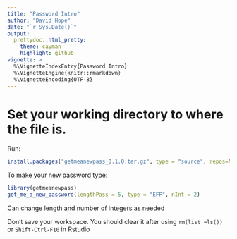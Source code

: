 ```yaml
---
title: "Password Intro"
author: "David Hope"
date: "`r Sys.Date()`"
output:
  prettydoc::html_pretty:
    theme: cayman
    highlight: github
vignette: >
  %\VignetteIndexEntry{Password Intro}
  %\VignetteEngine{knitr::rmarkdown}
  %\VignetteEncoding{UTF-8}
---
```


# Set your working directory to where the file is.

Run:
```r
install.packages("getmeanewpass_0.1.0.tar.gz", type = "source", repos=NULL)
```

To make your new password type:
```r
library(getmeanewpass)
get_me_a_new_password(lengthPass = 5, type = "EFF", nInt = 2)

```


Can change length and number of integers as needed

Don't save your workspace. You should clear it after using `rm(list =ls())` or `Shift-Ctrl-F10` in Rstudio
  	
